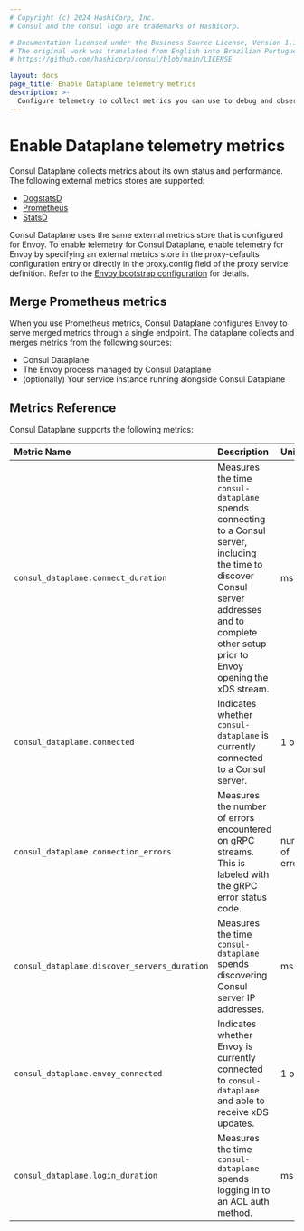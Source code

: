 ```yaml
---
# Copyright (c) 2024 HashiCorp, Inc.
# Consul and the Consul logo are trademarks of HashiCorp.

# Documentation licensed under the Business Source License, Version 1.1.
# The original work was translated from English into Brazilian Portuguese.
# https://github.com/hashicorp/consul/blob/main/LICENSE

layout: docs
page_title: Enable Dataplane telemetry metrics
description: >-
  Configure telemetry to collect metrics you can use to debug and observe Consul Dataplane behavior and performance.
---
```


# Enable Dataplane telemetry metrics

Consul Dataplane collects metrics about its own status and performance. The following external metrics stores are supported:

- [DogstatsD](https://docs.datadoghq.com/developers/dogstatsd/)
- [Prometheus](https://prometheus.io/docs/prometheus/latest/)
- [StatsD](https://github.com/statsd/statsd)

Consul Dataplane uses the same external metrics store that is configured for Envoy. To enable telemetry for Consul Dataplane, enable telemetry for Envoy by specifying an external metrics store in the proxy-defaults configuration entry or directly in the proxy.config field of the proxy service definition. Refer to the [Envoy bootstrap configuration](/consul/docs/connect/proxies/envoy#bootstrap-configuration) for details.

## Merge Prometheus metrics

When you use Prometheus metrics, Consul Dataplane configures Envoy to serve merged metrics through a single endpoint. The dataplane collects and merges metrics from the following sources:

- Consul Dataplane
- The Envoy process managed by Consul Dataplane
- (optionally) Your service instance running alongside Consul Dataplane

## Metrics Reference

Consul Dataplane supports the following metrics:

| Metric Name                                  | Description                                                                                                                                                                                                             | Unit             | Type    |
| :------------------------------------------- | :----------------------------------------------------------------------------------------------------------------------------------------------------------------------------------------                               | :--------------- | :------ |
| `consul_dataplane.connect_duration`          | Measures the time `consul-dataplane` spends connecting to a Consul server, including the time to discover Consul server addresses and to complete other setup prior to Envoy opening the xDS stream. | ms               | timer   |
| `consul_dataplane.connected`                 | Indicates whether `consul-dataplane` is currently connected to a Consul server.                                                                                                                                         | 1 or 0           | gauge   |
| `consul_dataplane.connection_errors`         | Measures the number of errors encountered on gRPC streams. This is labeled with the gRPC error status code.                                                                                                             | number of errors | gauge   |
| `consul_dataplane.discover_servers_duration` | Measures the time `consul-dataplane` spends discovering Consul server IP addresses.                                                                                                                                     | ms               | timer   |
| `consul_dataplane.envoy_connected`           | Indicates whether Envoy is currently connected to `consul-dataplane` and able to receive xDS updates.                                                                                                                   | 1 or 0           | gauge   |
| `consul_dataplane.login_duration`            | Measures the time `consul-dataplane` spends logging in to an ACL auth method.                                                                                                                                           | ms               | timer   |
